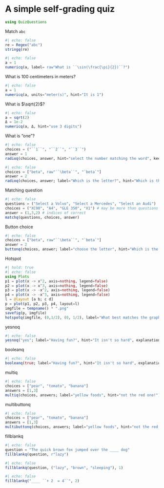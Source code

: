 # A simple self-grading quiz


```julia
using QuizQuestions
```

Match `abc`


```julia
#| echo: false
re = Regex("abc")
stringq(re)
```

```julia
#| echo: false
a = 1
numericq(a, label= raw"What is ``\sin(\frac{\pi}{2})``?")
```

What is $100$ centimeters in meters?


```julia
#| echo: false
a = 1
numericq(a, units="meter(s)", hint="It is 1")
```

What is $\sqrt{2}$?


```julia
#| echo: false
a = sqrt(2)
Δ = 1e-2
numericq(a, Δ, hint="use 3 digits")
```

What is "one"?


```julia
#| echo: false
choices = ("``1``", "``2``", "``3``")
answer = 1
radioq(choices, answer, hint="select the number matching the word", keep_order=true)
```

```julia
#| echo: false
choices = ["beta", raw"``\beta``", "`beta`"]
answer = 2
radioq(choices, answer; label="Which is the letter?", hint="Which is the Greek symbol?")
```

Matching question


```julia
#| echo: false
questions = ("Select a Volvo", "Select a Mercedes", "Select an Audi")
choices = ("XC90", "A4", "GLE 350", "X1") # may be more than questions
answer = (1,3,2) # indices of correct
matchq(questions, choices, answer)
```

Button choice


```julia
#| echo: false
choices = ["beta", raw"``\beta``", "`beta`"]
answer = 2
buttonq(choices, answer; label="choose the letter", hint="Which is the Greek symbol?")
```

Hotspot


```julia
#| hold: true
#| echo: false
using Plots
p1 = plot(x -> x^2, axis=nothing, legend=false)
p2 = plot(x -> x^3, axis=nothing, legend=false)
p3 = plot(x -> -x^2, axis=nothing, legend=false)
p4 = plot(x -> -x^3, axis=nothing, legend=false)
l = @layout [a b; c d]
p = plot(p1, p2, p3, p4, layout=l)
imgfile = tempname() * ".png"
savefig(p, imgfile)
hotspotq(imgfile, (0,1/2), (0, 1/2), label="What best matches the graph of ``f(x) = -x^4``?")
```


yesnoq

```julia
#| echo: false
yesnoq("yes"; label="Having fun?", hint="It isn't so hard", explanation="We want you to be having fun")
```

booleanq

```julia
#| echo: false
booleanq(true; label="Having fun?", hint="It isn't so hard", explanation="We want you to be having fun")
```

multiq

```julia
#| echo: false
choices = ["pear", "tomato", "banana"]
answers = [1,3]
multiq(choices, answers; label="yellow foods", hint="not the red one!")
```

multibuttonq

```julia
#| echo: false
choices = ["pear", "tomato", "banana"]
answers = [1,3]
multibuttonq(choices, answers; label="yellow foods", hint="not the red one!")
```

fillblankq

```julia
#| echo: false
question = "The quick brown fox jumped over the ____ dog"
fillblankq(question, r"lazy")
```

```julia
#| echo: false
fillblankq(question, ("lazy", "brown", "sleeping"), 1)
```

```julia
#| echo: false
fillblankq("____ ``+ 2  = 4``", 2)
```
